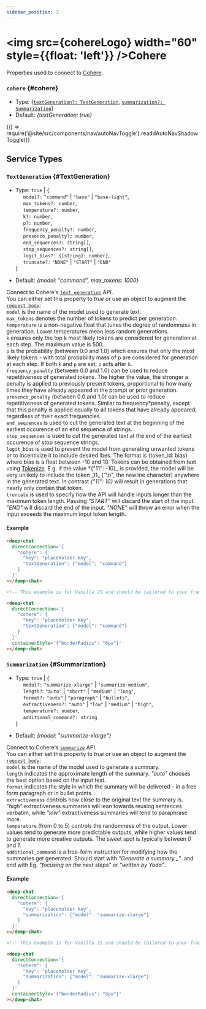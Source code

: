 ```yaml
---
sidebar_position: 3
---
```


<div></div>


# <img src={cohereLogo} width="60" style={{float: 'left'}} /><span className="direct-service-title">Cohere</span>

Properties used to connect to [Cohere](https://docs.cohere.com/docs).

### `cohere` {#cohere}

- Type: {[`textGeneration?: TextGeneration`](#TextGeneration), [`summarization?: Summarization`](#Summarization)}
- Default: _{textGeneration: true}_


<BrowserOnly>{() => require('@site/src/components/nav/autoNavToggle').readdAutoNavShadowToggle()}</BrowserOnly>

## Service Types

### `TextGeneration` {#TextGeneration}

- Type: `true` | {<br />
  &nbsp;&nbsp;&nbsp;&nbsp; `model?:` `"command"` | `"base"` | `"base-light"`, <br />
  &nbsp;&nbsp;&nbsp;&nbsp; `max_tokens?: number`, <br />
  &nbsp;&nbsp;&nbsp;&nbsp; `temperature?: number`, <br />
  &nbsp;&nbsp;&nbsp;&nbsp; `k?: number`, <br />
  &nbsp;&nbsp;&nbsp;&nbsp; `p?: number`, <br />
  &nbsp;&nbsp;&nbsp;&nbsp; `frequency_penalty?: number`, <br />
  &nbsp;&nbsp;&nbsp;&nbsp; `presence_penalty?: number`, <br />
  &nbsp;&nbsp;&nbsp;&nbsp; `end_sequences?: string[]`, <br />
  &nbsp;&nbsp;&nbsp;&nbsp; `stop_sequences?: string[]`, <br />
  &nbsp;&nbsp;&nbsp;&nbsp; `logit_bias?: {[string]: number}`, <br />
  &nbsp;&nbsp;&nbsp;&nbsp; `truncate?:` `"NONE"` | `"START"` | `"END"` <br />
  }

- Default: _{model: "command", max_tokens: 1000}_

Connect to Cohere's [`text generation`](https://docs.cohere.com/docs/intro-text-generation) API. <br />
You can either set this property to _true_ or use an object to augment the [`request body`](https://docs.cohere.com/reference/generate): <br />
`model` is the name of the model used to generate text. <br />
`max_tokens` denotes the number of tokens to predict per generation. <br />
`temperature` is a non-negative float that tunes the degree of randomness in generation. Lower temperatures mean less random generations. <br />
`k` ensures only the top k most likely tokens are considered for generation at each step. The maximum value is 500. <br />
`p` is the probability (between 0.0 and 1.0) which ensures that only the most likely tokens - with total probability mass of p are considered for generation at each step. If both `k` and `p` are set, `p` acts after `k`. <br />
`frequency_penalty` (between 0.0 and 1.0) can be used to reduce repetitiveness of generated tokens. The higher the value, the stronger a penalty is applied to previously present tokens, proportional to how many times they have already appeared in the prompt or prior generation. <br />
`presence_penalty` (between 0.0 and 1.0) can be used to reduce repetitiveness of generated tokens. Similar to frequency*penalty, except that this penalty is applied equally to all tokens that have already appeared, regardless of their exact frequencies. <br />
`end_sequences` is used to cut the generated text at the beginning of the earliest occurence of an end sequence of strings. <br />
`stop_sequences` is used to cut the generated text at the end of the earliest occurence of stop sequence strings. <br />
`logit_bias` is used to prevent the model from generating unwanted tokens or to incentivize it to include desired ibes. The format is {token_id: bias} where bias is a float between -10 and 10. Tokens can be obtained from text using [Tokenize](https://docs.cohere.com/reference/tokenize). E.g. if the value *{"11": -10}_ is provided, the model will be very unlikely to include the token \_11_ ("\n", the newline character) anywhere in the generated text. In contrast _{"11": 10}_ will result in generations that nearly only contain that token. <br />
`truncate` is used to specify how the API will handle inputs longer than the maximum token length. Passing _"START"_ will discard the start of the input. _"END"_ will discard the end of the input. _"NONE"_ will throw an error when the input exceeds the maximum input token length. <br />

#### Example

<ContainersKeyToggle>
  <ComponentContainer>
    <DeepChatBrowser
      containerStyle={{borderRadius: '8px'}}
      directConnection={{
        cohere: {
          key: 'placeholder key',
          textGeneration: {model: 'command'},
        },
      }}
    ></DeepChatBrowser>
  </ComponentContainer>
  <ComponentContainer>
    <DeepChatBrowser
      containerStyle={{borderRadius: '8px'}}
      directConnection={{
        cohere: {
          textGeneration: {model: 'command'},
        },
      }}
    ></DeepChatBrowser>
  </ComponentContainer>
</ContainersKeyToggle>

<Tabs>
<TabItem value="js" label="Sample code">

```html
<deep-chat
  directConnection='{
    "cohere": {
      "key": "placeholder key",
      "textGeneration": {"model": "command"}
    }
  }'
></deep-chat>
```

</TabItem>
<TabItem value="py" label="Full code">

```html
<!-- This example is for Vanilla JS and should be tailored to your framework (see Examples) -->

<deep-chat
  directConnection='{
    "cohere": {
      "key": "placeholder key",
      "textGeneration": {"model": "command"}
    }
  }'
  containerStyle='{"borderRadius": "8px"}'
></deep-chat>
```

</TabItem>
</Tabs>

<LineBreak></LineBreak>

### `Summarization` {#Summarization}

- Type: `true` | {<br />
  &nbsp;&nbsp;&nbsp;&nbsp; `model?:` `"summarize-xlarge"` | `"summarize-medium"`, <br />
  &nbsp;&nbsp;&nbsp;&nbsp; `length?`: `"auto"` | `"short"` | `"medium"` | `"long"`, <br />
  &nbsp;&nbsp;&nbsp;&nbsp; `format?:` `"auto"` | `"paragraph"` | `"bullets"`, <br />
  &nbsp;&nbsp;&nbsp;&nbsp; `extractiveness?:` `"auto"` | `"low"` | `"medium"` | `"high"`, <br />
  &nbsp;&nbsp;&nbsp;&nbsp; `temperature?: number`, <br />
  &nbsp;&nbsp;&nbsp;&nbsp; `additional_command?: string` <br />
  }

- Default: _{model: "summarize-xlarge"}_

Connect to Cohere's [`summarize`](https://docs.cohere.com/docs/summarize) API. <br />
You can either set this property to _true_ or use an object to augment the [`request body`](https://docs.cohere.com/reference/summarize-2): <br />
`model` is the name of the model used to generate a summary. <br />
`length` indicates the approximate length of the summary. _"auto"_ chooses the best option based on the input text. <br />
`format` indicates the style in which the summary will be delivered - in a free form paragraph or in bullet points. <br />
`extractiveness` controls how close to the original text the summary is. _"high"_ extractiveness summaries will lean towards reusing sentences verbatim, while _"low"_ extractiveness summaries will tend to paraphrase more. <br />
`temperature` (from 0 to 5) controls the randomness of the output. Lower values tend to generate more predictable outputs, while higher values tend to generate more creative outputs. The sweet spot is typically between _0_ and _1_. <br />
`additional_command` is a free-form instruction for modifying how the summaries get generated. Should start with _"Generate a summary \_"_. and end with Eg. _"focusing on the next steps"_ or _"written by Yoda"_. <br />

#### Example

<ContainersKeyToggle>
  <ComponentContainer>
    <DeepChatBrowser
      containerStyle={{borderRadius: '8px'}}
      directConnection={{
        cohere: {
          key: 'placeholder key',
          summarization: {model: 'summarize-xlarge'},
        },
      }}
    ></DeepChatBrowser>
  </ComponentContainer>
  <ComponentContainer>
    <DeepChatBrowser
      containerStyle={{borderRadius: '8px'}}
      directConnection={{
        cohere: {
          summarization: {model: 'summarize-xlarge'},
        },
      }}
    ></DeepChatBrowser>
  </ComponentContainer>
</ContainersKeyToggle>

<Tabs>
<TabItem value="js" label="Sample code">

```html
<deep-chat
  directConnection='{
    "cohere": {
      "key": "placeholder key",
      "summarization": {"model": "summarize-xlarge"}
    }
  }'
></deep-chat>
```

</TabItem>
<TabItem value="py" label="Full code">

```html
<!-- This example is for Vanilla JS and should be tailored to your framework (see Examples) -->

<deep-chat
  directConnection='{
    "cohere": {
      "key": "placeholder key",
      "summarization": {"model": "summarize-xlarge"}
    }
  }'
  containerStyle='{"borderRadius": "8px"}'
></deep-chat>
```

</TabItem>
</Tabs>

<LineBreak></LineBreak>
